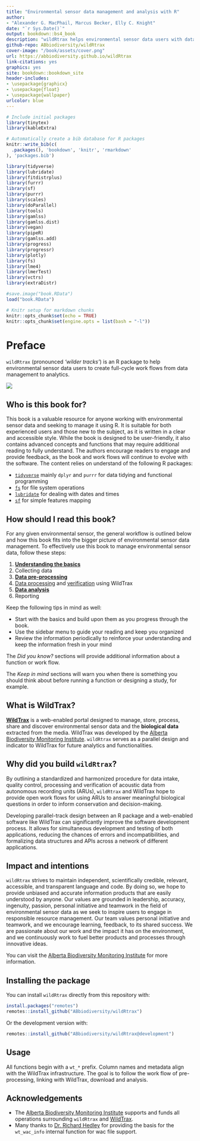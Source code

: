 ```yaml
---
title: "Environmental sensor data management and analysis with R"
author: 
- "Alexander G. MacPhail, Marcus Becker, Elly C. Knight"
date: "`r Sys.Date()`"
output: bookdown::bs4_book
description: "wildRtrax helps environmental sensor data users with data management and analytics"
github-repo: ABbiodiversity/wildRtrax
cover-image: "/book/assets/cover.png"
url: https://abbiodiversity.github.io/wildRtrax
link-citations: yes
graphics: yes
site: bookdown::bookdown_site
header-includes:
- \usepackage{graphicx}
- \usepackage{float}
- \usepackage{wallpaper}
urlcolor: blue
---
```


```r
# Include initial packages
library(tinytex)
library(kableExtra)

# Automatically create a bib database for R packages
knitr::write_bib(c(
  .packages(), 'bookdown', 'knitr', 'rmarkdown'
), 'packages.bib')

library(tidyverse)
library(lubridate)
library(fitdistrplus)
library(furrr)
library(sf)
library(purrr)
library(scales)
library(doParallel)
library(tools)
library(gamlss)
library(gamlss.dist)
library(vegan)
library(pipeR)
library(gamlss.add)
library(progress)
library(progressr)
library(plotly)
library(fs)
library(lme4)
library(lmerTest)
library(vctrs)
library(extraDistr)

#save.image("book.RData")
load("book.RData")
```

```r
# Knitr setup for markdown chunks
knitr::opts_chunk$set(echo = TRUE)
knitr::opts_chunk$set(engine.opts = list(bash = "-l"))
```

# Preface {-}

`wildRtrax` (pronounced *‘wilder tracks’*) is an R package to help environmental sensor data users to create full-cycle work flows from data management to analytics.

![](assets/cover.png)

## Who is this book for?

This book is a valuable resource for anyone working with environmental sensor data and seeking to manage it using R. It is suitable for both experienced users and those new to the subject, as it is written in a clear and accessible style. While the book is designed to be user-friendly, it also contains advanced concepts and functions that may require additional reading to fully understand. The authors encourage readers to engage and provide feedback, as the book and work flows will continue to evolve with the software. The content relies on understand of the following R packages:

* [`tidyverse`](https://www.tidyverse.org/) mainly `dplyr` and `purrr` for data tidying and functional programming
* [`fs`](https://www.tidyverse.org/blog/2018/01/fs-1.0.0/) for file system operations
* [`lubridate`](https://lubridate.tidyverse.org/) for dealing with dates and times
* [`sf`](https://r-spatial.github.io/sf/) for simple features mapping

## How should I read this book?

For any given environmental sensor, the general workflow is outlined below and how this book fits into the bigger picture of environmental sensor data management. To effectively use this book to manage environmental sensor data, follow these steps:

1. [**Understanding the basics**](#acoustic-data-management-basics)
2. Collecting data
3. [**Data pre-processing**](#acoustic-data-pre-processing)
4. [Data processing](https://www.wildtrax.ca/home/resources/guide/acoustic-data/acoustic-tagging-methods.html) and [verification](https://www.wildtrax.ca/home/resources/guide/acoustic-data/species-verification.html) using WildTrax
5. [**Data analysis**](#acoustic-data-analysis)
6. Reporting

Keep the following tips in mind as well:

* Start with the basics and build upon them as you progress through the book.
* Use the sidebar menu to guide your reading and keep you organized
* Review the information periodically to reinforce your understanding and keep the information fresh in your mind

:::: {.didyouknow data-latex=""}
::: {.left data-latex=""}
The *Did you know?* sections will provide additional information about a function or work flow.
:::
::::

:::: {.dangerbox data-latex=""}
::: {.left data-latex=""}
The *Keep in mind* sections will warn you when there is something you should think about before running a function or designing a study, for example.
:::
::::

## What is **WildTrax**?

[**WildTrax**](https://www.wildtrax.ca) is a web-enabled portal designed to manage, store, process, share and discover environmental sensor data and the  **biological data** extracted from the media. WildTrax was developed by the [Alberta Biodiversity Monitoring Institute](https://abmi.ca). `wildRtrax` serves as a parallel design and indicator to WildTrax for future analytics and functionalities.

## Why did you build `wildRtrax`?

By outlining a standardized and harmonized procedure for data intake, quality control, processing and verification of acoustic data from autonomous recording units (ARUs), `wildRtrax` and WildTrax hope to provide open work flows for using ARUs to answer meaningful biological questions in order to inform conservation and decision-making.

Developing parallel-track design between an R package and a web-enabled software like WildTrax can significantly improve the software development process. It allows for simultaneous development and testing of both applications, reducing the chances of errors and incompatibilities, and formalizing data structures and APIs across a network of different applications.

## Impact and intentions

`wildRtrax` strives to maintain independent, scientifically credible, relevant, accessible, and transparent language and code. By doing so, we hope to provide unbiased and accurate information products that are easily understood by anyone. Our values are grounded in leadership, accuracy, ingenuity, passion, personal initiative and teamwork in the field of environmental sensor data as we seek to inspire users to engage in responsible resource management. Our team values personal initiative and teamwork, and we encourage learning, feedback, to its shared success. We are passionate about our work and the impact it has on the environment, and we continuously work to fuel better products and processes through innovative ideas.

You can visit the [Alberta Biodiversity Monitoring Institute](https://abmi.ca/home/about-us/our-vision-mission.html) for more information.

## Installing the package

You can install `wildRtrax` directly from this repository with:

```r
install.packages("remotes")
remotes::install_github("ABbiodiversity/wildRtrax")
```

Or the development version with:

```r
remotes::install_github("ABbiodiversity/wildRtrax@development")
```

## Usage

All functions begin with a `wt_*` prefix. Column names and metadata align with the WildTrax infrastructure. The goal is to follow the work flow of pre-processing, linking with WildTrax, download and analysis.

## Acknowledgements

* The [Alberta Biodiversity Monitoring Institute](https://abmi.ca) supports and funds all operations surrounding `wildRtrax` and [WildTrax](https://www.wildtrax.ca).
* Many thanks to [Dr. Richard Hedley](https://richardwhedley.wordpress.com/) for providing the basis for the `wt_wac_info` internal function for wac file support.

